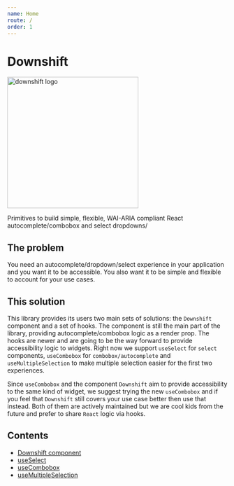 ```yaml
---
name: Home
route: /
order: 1
---
```


# Downshift

<img src="https://downshift.netlify.com/logo/downshift.svg" alt="downshift logo" title="downshift logo" width="300" />

Primitives to build simple, flexible, WAI-ARIA compliant React autocomplete/combobox
and select dropdowns/

## The problem

You need an autocomplete/dropdown/select experience in your application and you
want it to be accessible. You also want it to be simple and flexible to account
for your use cases.

## This solution

This library provides its users two main sets of solutions: the `Downshift`
component and a set of hooks. The component is still the main part of the
library, providing autocomplete/combobox logic as a render prop. The hooks are
newer and are going to be the way forward to provide accessibility logic to
widgets. Right now we support `useSelect` for `select` components, `useCombobox`
for `combobox/autocomplete` and `useMultipleSelection` to make multiple
selection easier for the first two experiences.

Since `useCombobox` and the component `Downshift` aim to provide accessibility
to the same kind of widget, we suggest trying the new `useCombobox` and if you
feel that `Downshift` still covers your use case better then use that instead.
Both of them are actively maintained but we are cool kids from the future and
prefer to share `React` logic via hooks.

## Contents

- [Downshift component](/downshift)
- [useSelect](/use-select)
- [useCombobox](/use-combobox)
- [useMultipleSelection](/use-multiple-selection)
